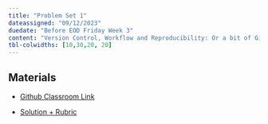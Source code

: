 ```yaml
---
title: "Problem Set 1"
dateassigned: "09/12/2023"
duedate: "Before EOD Friday Week 3"
content: "Version Control, Workflow and Reproducibility: Or a bit of Git & GitHub"
tbl-colwidths: [10,30,20, 20]
---
```


## Materials

- [Github Classroom Link](https://classroom.github.com/a/WT4vgxw8)

- [Solution + Rubric](_ps1_solutions_updated.html)